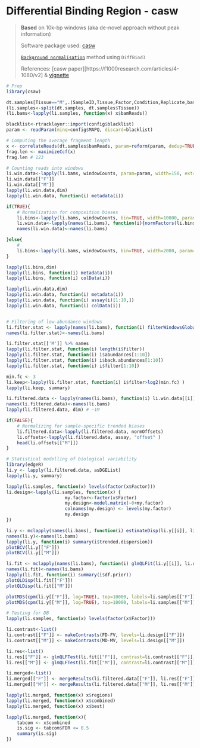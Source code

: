 # Differential Binding Region - casw {#diffbind}

> **Based** on 10k-bp windows (aka de-novel approach without peak information)
>
> Software package used: [casw](https://bioconductor.org/packages/3.12/workflows/html/csawUsersGuide.html)
>
> [`Background normalisation`](https://bioconductor.org/packages/3.12/bioc/vignettes/DiffBind/inst/doc/DiffBind.pdf#page=38) method using `DiffBind3`
>
> References: [casw paper][https://f1000research.com/articles/4-1080/v2] & [vignette](http://bioconductor.org/packages/release/workflows/vignettes/chipseqDB/inst/doc/cbp.html)

```r
# Prep
library(csaw)

dt.samples[Tissue=="M",.(SampleID,Tissue,Factor,Condition,Replicate,bamReads)]
(li.samples<-split(dt.samples, dt.samples$Tissue))
(li.bams<-lapply(li.samples, function(x) x$bamReads))

blacklist<-rtracklayer::import(config$blacklist)
param <- readParam(minq=config$MAPQ, discard=blacklist)

# Computing the average fragment length
x <- correlateReads(dt.samples$bamReads, param=reform(param, dedup=TRUE))
frag.len <- maximizeCcf(x)
frag.len # 123

# Counting reads into windows
li.win.data<-lapply(li.bams, windowCounts, param=param, width=150, ext=config$FR.size, BPPARAM=MulticoreParam(32))
li.win.data[["F"]]
li.win.data[["M"]]
lapply(li.win.data,dim)
lapply(li.win.data, function(i) metadata(i))

if(TRUE){
    # Normalization for composition biases
    li.bins<-lapply(li.bams, windowCounts, bin=TRUE, width=10000, param=param, BPPARAM=MulticoreParam(32))
    li.win.data<-lapply(names(li.bams), function(i){normFactors(li.bins[[i]], se.out=li.win.data[[i]])})
    names(li.win.data)<-names(li.bams)

}else{
    # 
    li.bins<-lapply(li.bams, windowCounts, bin=TRUE, width=2000, param=param, BPPARAM=MulticoreParam(32))
}

lapply(li.bins,dim)
lapply(li.bins, function(i) metadata(i))
lapply(li.bins, function(i) colData(i))

lapply(li.win.data,dim)
lapply(li.win.data, function(i) metadata(i))
lapply(li.win.data, function(i) assay(i)[1:10,])
lapply(li.win.data, function(i) colData(i))


# Filtering of low-abundance windows
li.filter.stat <- lapply(names(li.bams), function(i) filterWindowsGlobal(li.win.data[[i]], li.bins[[i]]))
names(li.filter.stat)<-names(li.bams)

li.filter.stat[['M']] %>% names
lapply(li.filter.stat, function(i) length(i$filter))
lapply(li.filter.stat, function(i) i$abundances[1:10])
lapply(li.filter.stat, function(i) i$back.abundances[1:10])
lapply(li.filter.stat, function(i) i$filter[1:10])

min.fc <- 3
li.keep<-lapply(li.filter.stat, function(i) i$filter>log2(min.fc) )
lapply(li.keep, summary)

li.filtered.data <- lapply(names(li.bams), function(i) li.win.data[[i]][li.keep[[i]],])
names(li.filtered.data)<-names(li.bams)
lapply(li.filtered.data, dim) # ~1M

if(FALSE){
    # Normalizing for sample-specific trended biases
    li.filtered.data<-lapply(li.filtered.data, normOffsets)
    li.offsets<-lapply(li.filtered.data, assay, "offset" )
    head(li.offsets[["M"]])
}

# Statistical modelling of biological variability
library(edgeR)
li.y <- lapply(li.filtered.data, asDGEList)
lapply(li.y, summary)

lapply(li.samples, function(x) levels(factor(x$Factor)))
li.design<-lapply(li.samples, function(x) {
                      my.factor<-factor(x$Factor)
                      my.design<-model.matrix(~0+my.factor)
                      colnames(my.design) <- levels(my.factor)
                      my.design
})

li.y <- mclapply(names(li.bams), function(i) estimateDisp(li.y[[i]], li.design[[i]]), mc.cores=2)
names(li.y)<-names(li.bams)
lapply(li.y, function(i) summary(i$trended.dispersion))
plotBCV(li.y[["F"]])
plotBCV(li.y[["M"]])

li.fit <- mclapply(names(li.bams), function(i) glmQLFit(li.y[[i]], li.design[[i]], robust=TRUE), mc.cores=2)
names(li.fit)<-names(li.bams)
lapply(li.fit, function(i) summary(i$df.prior))
plotQLDisp(li.fit[["F"]])
plotQLDisp(li.fit[["M"]])

plotMDS(cpm(li.y[["F"]], log=TRUE), top=10000, labels=li.samples[["F"]]$Factor,col=c("red", "blue")[as.integer(factor(li.samples[["F"]]$Factor))])
plotMDS(cpm(li.y[["M"]], log=TRUE), top=10000, labels=li.samples[["M"]]$Factor,col=c("red", "blue")[as.integer(factor(li.samples[["M"]]$Factor))])

# Testing for DB
lapply(li.samples, function(x) levels(factor(x$Factor)))

li.contrast<-list()
li.contrast[["F"]] <- makeContrasts(FD-FV, levels=li.design[["F"]])
li.contrast[["M"]] <- makeContrasts(MD-MV, levels=li.design[["M"]])

li.res<-list()
li.res[["F"]] <- glmQLFTest(li.fit[["F"]], contrast=li.contrast[["F"]])
li.res[["M"]] <- glmQLFTest(li.fit[["M"]], contrast=li.contrast[["M"]])

li.merged<-list()
li.merged[["F"]] <- mergeResults(li.filtered.data[["F"]], li.res[["F"]]$table, tol=100,merge.args=list(max.width=5000))
li.merged[["M"]] <- mergeResults(li.filtered.data[["M"]], li.res[["M"]]$table, tol=100,merge.args=list(max.width=5000))

lapply(li.merged, function(x) x$regions)
lapply(li.merged, function(x) x$combined)
lapply(li.merged, function(x) x$best)

lapply(li.merged, function(x){
    tabcom <- x$combined
    is.sig <- tabcom$FDR <= 0.5
    summary(is.sig)
})


```


